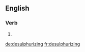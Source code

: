 
==English==

===Verb===
{{head|en}}

# {{present participle of|desulphurize}}

[[de:desulphurizing]]
[[fr:desulphurizing]]